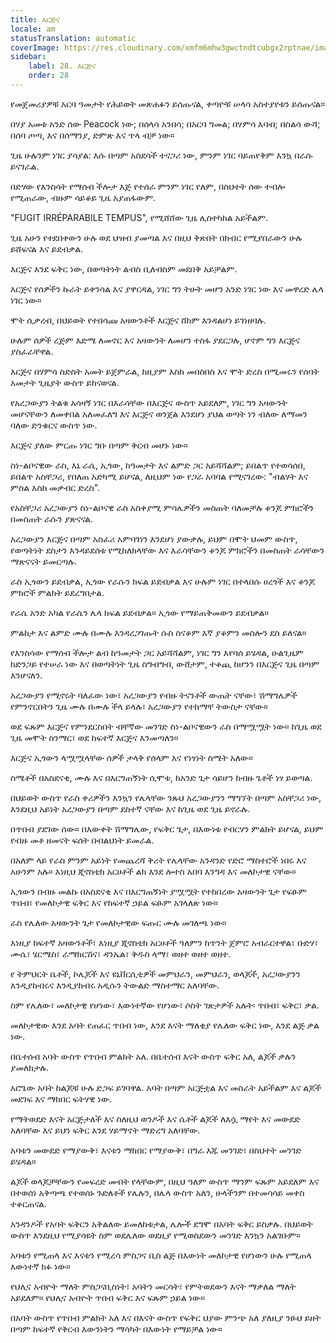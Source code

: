 ```yaml
---
title: እርጅና
locale: am
statusTranslation: automatic
coverImage: https://res.cloudinary.com/xmfm6mhw3gwctndtcubgx2rptnae/image/upload/v1740337243/small_cover_educacion_fundamental_a051170f1c.webp
sidebar:
    label: 28. እርጅና
    order: 28
---
```

የመጀመሪያዎቹ አርባ ዓመታት የሕይወት መጽሐፉን ይሰጡናል, ቀጣዮቹ ሠላሳ አስተያየቱን ይሰጡናል።

በሃያ አመቱ አንድ ሰው Peacock ነው; በሰላሳ አንበሳ; በአርባ ግመል; በሃምሳ እባብ; በስልሳ ውሻ; በሰባ ጦጣ, እና በሰማንያ, ድምጽ እና ጥላ ብቻ ነው።

ጊዜ ሁሉንም ነገር ያሳያል: እሱ በጣም አስደሳች ተናጋሪ ነው, ምንም ነገር ባይጠየቅም እንኳ በራሱ ይናገራል.

በድሃው የእንስሳት የማሰብ ችሎታ እጅ የተሰራ ምንም ነገር የለም, በስህተት ሰው ተብሎ የሚጠራው, ብዙም ሳይቆይ ጊዜ አያጠፋውም.

"FUGIT IRRÉPARABILE TEMPUS", የሚሸሸው ጊዜ ሊስተካከል አይችልም.

ጊዜ አሁን የተደበቀውን ሁሉ ወደ ህዝብ ያመጣል እና በዚህ ቅጽበት በክብር የሚያበራውን ሁሉ ይሸፍናል እና ይደብቃል.

እርጅና እንደ ፍቅር ነው, በወጣትነት ልብስ ቢለብስም መደበቅ አይቻልም.

እርጅና የሰዎችን ኩራት ይቀንሳል እና ያዋርዳል, ነገር ግን ትሁት መሆን አንድ ነገር ነው እና መዋረድ ሌላ ነገር ነው።

ሞት ሲቃረብ, በህይወት የተበሳጩ አዛውንቶች እርጅና ሸክም እንዳልሆነ ይገነዘባሉ.

ሁሉም ሰዎች ረጅም እድሜ ለመኖር እና አዛውንት ለመሆን ተስፋ ያደርጋሉ, ሆኖም ግን እርጅና ያስፈራቸዋል.

እርጅና በሃምሳ ስድስት አመት ይጀምራል, ከዚያም እስከ መበስበስ እና ሞት ድረስ በሚመሩን የሰባት አመታት ጊዜያት ውስጥ ይከናወናል.

የአረጋውያን ትልቁ አሳዛኝ ነገር በእራሳቸው በእርጅና ውስጥ አይደለም, ነገር ግን አዛውንት መሆናቸውን ለመቀበል አለመፈለግ እና እርጅና ወንጀል እንደሆነ ያህል ወጣት ነን ብለው ለማመን ባለው ድንቁርና ውስጥ ነው.

እርጅና ያለው ምርጡ ነገር ግቡ በጣም ቅርብ መሆኑ ነው።

ስነ-ልቦናዊው ራስ, እኔ ራሴ, ኢጎው, ከዓመታት እና ልምድ ጋር አይሻሻልም; ይበልጥ የተወሳሰበ, ይበልጥ አስቸጋሪ, የበለጠ አድካሚ ይሆናል, ለዚህም ነው የጋራ አባባል የሚናገረው: "ብልሃት እና ምስል እስከ መቃብር ድረስ".

የአስቸጋሪ አረጋውያን ስነ-ልቦናዊ ራስ አስቀያሚ ምሳሌዎችን መስጠት ባለመቻሉ ቆንጆ ምክሮችን በመስጠት ራሱን ያጽናናል.

አረጋውያን እርጅና በጣም አስፈሪ አምባገነን እንደሆነ ያውቃሉ, ይህም በሞት ህመም ውስጥ, የወጣትነት ደስታን እንዳይደሰቱ የሚከለክላቸው እና እራሳቸውን ቆንጆ ምክሮችን በመስጠት ራሳቸውን ማጽናናት ይመርጣሉ.

ራስ ኢጎውን ይደብቃል, ኢጎው የራሱን ክፍል ይደብቃል እና ሁሉም ነገር በተላበሱ ሀረጎች እና ቆንጆ ምክሮች ምልክት ይደረግበታል.

የራሴ አንድ አካል የራሴን ሌላ ክፍል ይደብቃል። ኢጎው የማይጠቅመውን ይደብቃል።

ምልከታ እና ልምድ ሙሉ በሙሉ እንዳረጋገጡት ሱስ ስናቆም እኛ ያቆምን መስሎን ደስ ይለናል።

የእንስሳው የማሰብ ችሎታ ልብ ከዓመታት ጋር አይሻሻልም, ነገር ግን እየባሰ ይሄዳል, ሁልጊዜም ከድንጋይ የተሠራ ነው እና በወጣትነት ጊዜ ስግብግብ, ውሸታም, ተቆጪ ከሆንን በእርጅና ጊዜ በጣም እንሆናለን.

አረጋውያን የሚኖሩት ባለፈው ነው፣ አረጋውያን የብዙ ትናንቶች ውጤት ናቸው፣ ሽማግሌዎች የምንኖርበትን ጊዜ ሙሉ በሙሉ ችላ ይላሉ፣ አረጋውያን የተከማቸ ትውስታ ናቸው።

ወደ ፍጹም እርጅና የምንደርስበት ብቸኛው መንገድ ስነ-ልቦናዊውን ራስ በማሟሟት ነው። ከጊዜ ወደ ጊዜ መሞት ስንማር፣ ወደ ከፍተኛ እርጅና እንመጣለን።

እርጅና ኢጎውን ላሟሟላቸው ሰዎች ታላቅ የሰላም እና የነፃነት ስሜት አለው።

ስሜቶች በአስደናቂ, ሙሉ እና በእርግጠኝነት ሲሞቱ, ከአንድ ጌታ ሳይሆን ከብዙ ጌቶች ነፃ ይወጣል.

በህይወት ውስጥ የራስ ቀሪዎችን እንኳን የሌላቸው ንጹህ አረጋውያንን ማግኘት በጣም አስቸጋሪ ነው, እንደዚህ አይነት አረጋውያን በጣም ደስተኛ ናቸው እና ከጊዜ ወደ ጊዜ ይኖራሉ.

በጥበብ ያደገው ሰው። በእውቀት ሽማግሌው, የፍቅር ጌታ, በእውነቱ የብርሃን ምልክት ይሆናል, ይህም የብዙ መቶ ዘመናት ፍሰት በብልህነት ይመራል.

በአለም ላይ የራስ ምንም አይነት የመጨረሻ ቅሪት የሌላቸው አንዳንድ የድሮ ማስተሮች ነበሩ እና አሁንም አሉ። እነዚህ ጂኖስቲክ አርሀቶች ልክ እንደ ሎተስ አበባ እንግዳ እና መለኮታዊ ናቸው።

ኢጎውን በብዙ መልኩ በአስደናቂ እና በእርግጠኝነት ያሟሟት የተከበረው አዛውንት ጌታ የፍፁም ጥበብ፣ የመለኮታዊ ፍቅር እና የከፍተኛ ኃይል ፍፁም አገላለጽ ነው።

ራስ የሌለው አዛውንት ጌታ የመለኮታዊው ፍጡር ሙሉ መገለጫ ነው።

እነዚያ ከፍተኛ አዛውንቶች፣ እነዚያ ጂኖስቲክ አርሀቶች ዓለምን ከጥንት ጀምሮ አብራርተዋል፣ ቡድሃ፣ ሙሴ፣ ሄርሜስ፣ ራማክርሽና፣ ዳንኤል፣ ቅዱስ ላማ፣ ወዘተ ወዘተ ወዘተ.

የ ትምህርት ቤቶች, ኮሌጆች እና ዩኒቨርሲቲዎች መምህራን, መምህራን, ወላጆች, አረጋውያንን እንዲያከብሩና እንዲያከብሩ አዲሱን ትውልድ ማስተማር አለባቸው.

ስም የሌለው፣ መለኮታዊ የሆነው፣ እውነተኛው የሆነው፣ ሶስት ገጽታዎች አሉት፡ ጥበብ፣ ፍቅር፣ ቃል.

መለኮታዊው እንደ አባት የጠፈር ጥበብ ነው, እንደ እናት ማለቂያ የሌለው ፍቅር ነው, እንደ ልጅ ቃል ነው.

በቤተሰብ አባት ውስጥ የጥበብ ምልክት አለ. በቤተሰብ እናት ውስጥ ፍቅር አለ, ልጆች ቃሉን ያመለክታሉ.

አሮጌው አባት ከልጆቹ ሁሉ ድጋፍ ይገባዋል. አባት በጣም አርጅቷል እና መስራት አይችልም እና ልጆች መደገፍ እና ማክበር ፍትሃዊ ነው.

የማትወደድ እናት አርጅታለች እና ስለዚህ ወንዶች እና ሴቶች ልጆች ለእሷ ማየት እና መውደድ አለባቸው እና ይህን ፍቅር እንደ ሃይማኖት ማድረግ አለባቸው.

አባቱን መውደድ የማያውቅ፣ እናቱን ማክበር የማያውቅ፣ በግራ እጁ መንገድ፣ በስህተት መንገድ ይሄዳል።

ልጆች ወላጆቻቸውን የመፍረድ መብት የላቸውም, በዚህ ዓለም ውስጥ ማንም ፍጹም አይደለም እና በተወሰነ አቅጣጫ የተወሰኑ ጉድለቶች የሌሉን, በሌላ ውስጥ አለን, ሁላችንም በተመሳሳይ መቀስ ተቆርጠናል.

አንዳንዶች የአባት ፍቅርን አቅልለው ይመለከቱታል, ሌሎች ደግሞ በአባት ፍቅር ይስቃሉ. በህይወት ውስጥ እንደዚህ የሚያሳዩት ስም ወደሌለው ወደዚያ የሚወስደውን መንገድ እንኳን አልገቡም።

አባቱን የሚጠላ እና እናቱን የሚረሳ ምስጋና ቢስ ልጅ በእውነት መለኮታዊ የሆነውን ሁሉ የሚጠላ እውነተኛ ክፉ ነው።

የህሊና አብዮት ማለት ምስጋናቢስነት፣ አባትን መርሳት፣ የምትወደውን እናት ማቃለል ማለት አይደለም። የህሊና አብዮት ጥበብ ፍቅር እና ፍጹም ኃይል ነው።

በአባት ውስጥ የጥበብ ምልክት አለ እና በእናት ውስጥ የፍቅር ህያው ምንጭ አለ ያለዚያ ንፁህ ይዘት በጣም ከፍተኛ የቅርብ እውንነትን ማሳካት በእውነት የማይቻል ነው።

